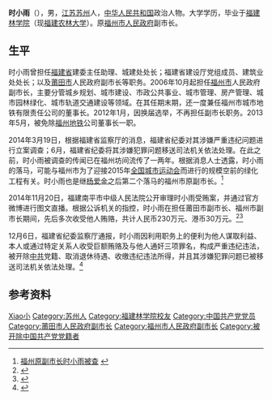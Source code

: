 '''时小雨'''（{{bd|1953年|7月23日|catIdx=S}}），男，[[江苏|江苏]][[苏州|苏州]]人，[[中华人民共和国|中华人民共和国]]政治人物。大学学历，毕业于[[福建林学院|福建林学院]]（现[[福建农林大学|福建农林大学]]）。原[[福州市人民政府|福州市人民政府]]副市长。

== 生平 ==
时小雨曾担任[[福建省|福建省]]建委主任助理、城建处处长；福建省建设厅党组成员、建筑业处处长；以及[[莆田市|莆田市]]人民政府副市长等职务。2006年10月起担任[[福州市|福州市]]人民政府副市长，主要分管城乡规划、城市建设、市政公共事业、城市管理、房产管理、城市园林绿化、城市轨道交通建设等领域。在其任期末期，还一度兼任福州市城市地铁有限责任公司的董事长。2012年1月，因换届选举，不再担任副市长职务。2013年5月，被免除[[福州地铁|福州地铁]]公司董事长一职。

2014年3月19日，根据福建省监察厅的消息，福建省纪委对其涉嫌严重违纪问题进行立案调查；6月，福建省纪委将其涉嫌犯罪问题移送司法机关依法处理。在此之前，时小雨被调查的传闻已在福州坊间流传了一两年。根据消息人士透露，时小雨的落马，可能与福州市为了迎接2015年[[全国城市运动会|全国城市运动会]]而进行的规模空前的绿化工程有关。时小雨也是继[[杨爱金|杨爱金]]之后第二个落马的福州市原副市长。<ref>[http://www.fj.xinhuanet.com/news/2014-03/19/c_119846090.htm 福州原副市长时小雨被查] {{webarchive|url=https://web.archive.org/web/20140901022148/http://www.fj.xinhuanet.com/news/2014-03/19/c_119846090.htm |date=2014-09-01 }}</ref>

2014年11月20日，福建南平市中级人民法院公开审理时小雨受贿案，并通过官方微博进行图文直播。根据公诉机关的指控，时小雨在担任莆田市副市长、福州市副市长期间，先后多次收受他人贿赂，共计人民币230万元、港币30万元。<ref>{{Cite web|title=福州原副市长时小雨受贿案庭审直播|url=http://www.chinanews.com/fz/2014/11-20/6797362.shtml|accessdate=|work=|archive-date=2020-01-14|archive-url=https://web.archive.org/web/20200114072141/http://www.chinanews.com/fz/2014/11-20/6797362.shtml|dead-url=no}}</ref><ref>{{Cite web|title=福州原副市长时小雨涉嫌受贿案开审 称没时间退贿款|url=http://news.xinhuanet.com/local/2014-11/20/c_1113334091.htm|accessdate=|work=}}</ref>

12月6日，福建省纪委监察厅通报，时小雨因利用职务上的便利为他人谋取利益、本人或通过特定关系人收受巨额贿赂及与他人通奸三项罪名，构成严重违纪违法，被开除[[中共|中共]]党籍、取消退休待遇、收缴违纪违法所得，并且其涉嫌犯罪问题已被移送司法机关依法处理。<ref>{{Cite web|title=福州市原副市长时小雨严重违纪违法被开除党籍|url=http://www.fjjc.gov.cn/html/xxgkajcc/20141206/1655909.html|accessdate=|work=|archive-date=2016-03-04|archive-url=https://web.archive.org/web/20160304225311/http://www.fjjc.gov.cn/html/xxgkajcc/20141206/1655909.html|dead-url=yes}}</ref>

== 参考资料 ==
{{reflist}}

{{中共十八大以来的反腐败工作}}

{{Authority control}}
{{DEFAULTSORT:Shi时}}
[[Category:时姓|Xiao小]]
[[Category:苏州人|Category:苏州人]]
[[Category:福建林学院校友|Category:福建林学院校友]]
[[Category:中国共产党党员|Category:中国共产党党员]]
[[Category:莆田市人民政府副市长|Category:莆田市人民政府副市长]]
[[Category:福州市人民政府副市长|Category:福州市人民政府副市长]]
[[Category:被开除中国共产党党籍者|Category:被开除中国共产党党籍者]]
